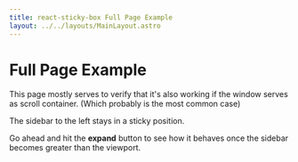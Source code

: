```yaml
---
title: react-sticky-box Full Page Example
layout: ../../layouts/MainLayout.astro
---
```



# Full Page Example

This page mostly serves to verify that it's also working if the window serves as scroll container. (Which probably is the most common case)

<Bg>
  <Row>
    <ContentBox size="xs" />
  </Row>
  <Row>
    <StickySidebar offsetTop={20} offsetBottom={20} elements={20} client:idle />
    <ContentBox size="lg">
      <p>The sidebar to the left stays in a sticky position.</p>
      <p>
        Go ahead and hit the <b>expand</b> button to see how it behaves once the sidebar becomes
        greater than the viewport.
      </p>
    </ContentBox>
  </Row>
  <Row>
    <ContentBox size="md" />
  </Row>
</Bg>
